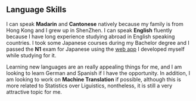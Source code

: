 <Breadcrumbs title="language skills" />

## Language Skills

I can speak **Madarin** and **Cantonese** natively because my family is from Hong Kong and I grew up in ShenZhen. 
I can speak **English** fluently because I have long experience studying abroad in English speaking countries. 
I took some Japanese courses during my Bachelor degree and I passed the **N1** exam for 
Japanese using the [web app](/projects) I developed myself while studying for it. 

Learning new languages are an really appealing things for me, and I am looking to learn German and Spanish if 
I have the opportunity. In addition, I am looking to work on **Machine Translation** if possible, although this
is more related to Statistics over Liguistics, nontheless, it is still a very attractive topic for me. 
